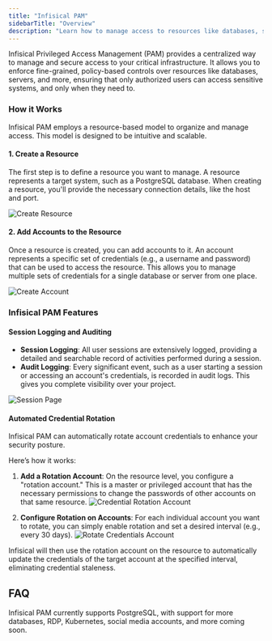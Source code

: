 ```yaml
---
title: "Infisical PAM"
sidebarTitle: "Overview"
description: "Learn how to manage access to resources like databases, servers, and accounts with policy-based controls and approvals."
---
```


Infisical Privileged Access Management (PAM) provides a centralized way to manage and secure access to your critical infrastructure. It allows you to enforce fine-grained, policy-based controls over resources like databases, servers, and more, ensuring that only authorized users can access sensitive systems, and only when they need to.

### How it Works

Infisical PAM employs a resource-based model to organize and manage access. This model is designed to be intuitive and scalable.

#### 1. Create a Resource

The first step is to define a resource you want to manage. A resource represents a target system, such as a PostgreSQL database. When creating a resource, you'll provide the necessary connection details, like the host and port.

![Create Resource](/images/pam/overview/create-resource.png)

#### 2. Add Accounts to the Resource

Once a resource is created, you can add accounts to it. An account represents a specific set of credentials (e.g., a username and password) that can be used to access the resource. This allows you to manage multiple sets of credentials for a single database or server from one place.

![Create Account](/images/pam/overview/create-account.png)

### Infisical PAM Features

#### Session Logging and Auditing

-   **Session Logging**: All user sessions are extensively logged, providing a detailed and searchable record of activities performed during a session.
-   **Audit Logging**: Every significant event, such as a user starting a session or accessing an account's credentials, is recorded in audit logs. This gives you complete visibility over your project.

![Session Page](/images/pam/overview/session-page.png)

#### Automated Credential Rotation

Infisical PAM can automatically rotate account credentials to enhance your security posture.

Here’s how it works:
1.  **Add a Rotation Account**: On the resource level, you configure a "rotation account." This is a master or privileged account that has the necessary permissions to change the passwords of other accounts on that same resource.
![Credential Rotation Account](/images/pam/overview/credential-rotation-account.png)

2.  **Configure Rotation on Accounts**: For each individual account you want to rotate, you can simply enable rotation and set a desired interval (e.g., every 30 days).
![Rotate Credentials Account](/images/pam/overview/rotate-credentials-account.png)

Infisical will then use the rotation account on the resource to automatically update the credentials of the target account at the specified interval, eliminating credential staleness.

## FAQ

<AccordionGroup>
  <Accordion title="What resources does Infisical PAM currently support?">
      Infisical PAM currently supports PostgreSQL, with support for more databases, RDP, Kubernetes, social media accounts, and more coming soon.
  </Accordion>
</AccordionGroup>
